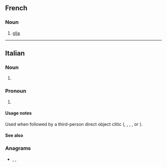 ==French==

===Noun===
{{fr-noun|f}}

# {{lb|fr|anatomy}} [[glia]]

----

==Italian==

===Noun===
{{head|it|noun plural form|g=f}}

# {{plural of|glia|lang=it}}

===Pronoun===
{{head|it|pronoun}}

# {{alternative form of|gli|lang=it}}

====Usage notes====
Used when followed by a third-person direct object clitic ({{m|it|lo}}, {{m|it|la}}, {{m|it|li}}, {{m|it|le}}, or {{m|it|ne}}).

====See also====
{{Italian personal pronouns}}

===Anagrams===
* {{l|it|egli}}, {{l|it|geli}}, {{l|it|gilè}}